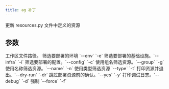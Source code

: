 ```yaml
---
title: ag 补丁
---
```

更新 resources.py 文件中定义的资源

## 参数

<ResponseField name="resources_file" type="str">
 工作区文件路径。
</ResponseField>
<ResponseField name="env_filter" type="str">
 筛选要部署的环境 `--env` `-e`
</ResponseField>
<ResponseField name="infra_filter" type="str">
 筛选要部署的基础设施。`--infra` `-i`
</ResponseField>
<ResponseField name="config_filter" type="str">
 筛选要部署的配置。`--config` `-c`
</ResponseField>
<ResponseField name="group_filter" type="str">
 使用组名筛选资源。`--group` `-g`
</ResponseField>
<ResponseField name="name_filter" type="str">
 使用名称筛选资源。`--name` `-n`
</ResponseField>
<ResponseField name="type_filter" type="str">
 使用类型筛选资源 `--type` `-t`
</ResponseField>
<ResponseField name="dry_run" type="bool">
 打印资源并退出。`--dry-run` `-dr`
</ResponseField>
<ResponseField name="auto_confirm" type="bool">
 跳过部署资源前的确认。`--yes` `-y`
</ResponseField>
<ResponseField name="print_debug_log" type="bool">
 打印调试日志。`--debug` `-d`
</ResponseField>
<ResponseField name="force" type="bool">
 强制 `--force` `-f`
</ResponseField>